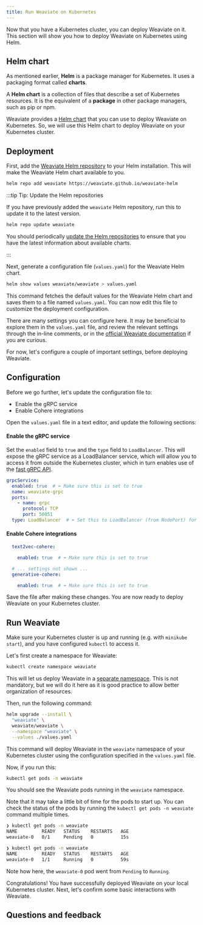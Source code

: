```yaml
---
title: Run Weaviate on Kubernetes
---
```


Now that you have a Kubernetes cluster, you can deploy Weaviate on it. This section will show you how to deploy Weaviate on Kubernetes using Helm.

## <i class="fa-solid fa-square-chevron-right"></i> Helm chart

As mentioned earlier, **Helm** is a package manager for Kubernetes. It uses a packaging format called **charts**.

A **Helm chart** is a collection of files that describe a set of Kubernetes resources. It is the equivalent of a **package** in other package managers, such as pip or npm.

Weaviate provides a [Helm chart](https://github.com/weaviate/weaviate-helm) that you can use to deploy Weaviate on Kubernetes. So, we will use this Helm chart to deploy Weaviate on your Kubernetes cluster.

## <i class="fa-solid fa-square-chevron-right"></i> Deployment

First, add the [Weaviate Helm repository](https://weaviate.github.io/weaviate-helm) to your Helm installation. This will make the Weaviate Helm chart available to you.

```bash
helm repo add weaviate https://weaviate.github.io/weaviate-helm
```

:::tip Tip: Update the Helm repositories

If you have previously added the `weaviate` Helm repository, run this to update it to the latest version.

```bash
helm repo update weaviate
```

You should periodically [update the Helm repositories](https://helm.sh/docs/helm/helm_repo_update/) to ensure that you have the latest information about available charts.

:::

Next, generate a configuration file (`values.yaml`) for the Weaviate Helm chart.

```bash
helm show values weaviate/weaviate > values.yaml
```

This command fetches the default values for the Weaviate Helm chart and saves them to a file named `values.yaml`. You can now edit this file to customize the deployment configuration.

There are many settings you can configure here. It may be beneficial to explore them in the `values.yaml` file, and review the relevant settings through the in-line comments, or in the [official Weaviate documentation](/developers/weaviate/index.md) if you are curious.

For now, let's configure a couple of important settings, before deploying Weaviate.

## <i class="fa-solid fa-square-chevron-right"></i> Configuration

Before we go further, let's update the configuration file to:

- Enable the gRPC service
- Enable Cohere integrations

Open the `values.yaml` file in a text editor, and update the following sections:

#### Enable the gRPC service

Set the `enabled` field to `true` and the `type` field to `LoadBalancer`. This will expose the gRPC service as a LoadBalancer service, which will allow you to access it from outside the Kubernetes cluster, which in turn enables use of the [fast gRPC API](/blog/grpc-performance-improvements).

```yaml
grpcService:
  enabled: true  # ⬅️ Make sure this is set to true
  name: weaviate-grpc
  ports:
    - name: grpc
      protocol: TCP
      port: 50051
  type: LoadBalancer  # ⬅️ Set this to LoadBalancer (from NodePort) for this example
```

#### Enable Cohere integrations

```yaml
  text2vec-cohere:

    enabled: true  # ⬅️ Make sure this is set to true

  # ... settings not shown ...
  generative-cohere:

    enabled: true  # ⬅️ Make sure this is set to true
```

Save the file after making these changes. You are now ready to deploy Weaviate on your Kubernetes cluster.

## <i class="fa-solid fa-square-chevron-right"></i> Run Weaviate

Make sure your Kubernetes cluster is up and running (e.g. with `minikube start`), and you have configured `kubectl` to access it.

Let's first create a namespace for Weaviate:

```bash
kubectl create namespace weaviate
```

This will let us deploy Weaviate in a [separate namespace](https://kubernetes.io/docs/concepts/overview/working-with-objects/namespaces/#when-to-use-multiple-namespaces). This is not mandatory, but we will do it here as it is good practice to allow better organization of resources.

Then, run the following command:

```bash
helm upgrade --install \
  "weaviate" \
  weaviate/weaviate \
  --namespace "weaviate" \
  --values ./values.yaml
```

This command will deploy Weaviate in the `weaviate` namespace of your Kubernetes cluster using the configuration specified in the `values.yaml` file.

Now, if you run this:

```bash
kubectl get pods -n weaviate
```

You should see the Weaviate pods running in the `weaviate` namespace.

Note that it may take a little bit of time for the pods to start up. You can check the status of the pods by running the `kubectl get pods -n weaviate` command multiple times.

```bash
❯ kubectl get pods -n weaviate
NAME         READY   STATUS    RESTARTS   AGE
weaviate-0   0/1     Pending   0          15s

❯ kubectl get pods -n weaviate
NAME         READY   STATUS    RESTARTS   AGE
weaviate-0   1/1     Running   0          59s
```

Note how here, the `weaviate-0` pod went from `Pending` to `Running`.

Congratulations! You have successfully deployed Weaviate on your local Kubernetes cluster. Next, let's confirm some basic interactions with Weaviate.

## Questions and feedback


<DocsFeedback/>
